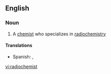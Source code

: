 ==English==

===Noun===
{{en-noun}}

# A [[chemist]] who specializes in [[radiochemistry]]

====Translations====
{{trans-top|chemist who specializes in radiochemistry}}
*Spanish: {{t-|es|radioquímico|m}}, {{t-|es|radioquímica|f}}
{{trans-mid}}
{{trans-bottom}}

[[vi:radiochemist]]